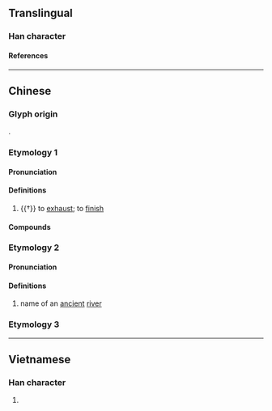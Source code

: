 {{character info/new}}
==Translingual==

===Han character===
{{Han char|rn=85|rad=水|as=12|sn=15|four=30131|canj=EOGF|ids=⿰氵焦}}

====References====
{{Han ref|kx=0648.320|dkj=18223|dj=1058.170|hdz=31744.010|uh=6F50}}

----

==Chinese==
{{zh-forms}}

===Glyph origin===
{{Han etym}}
{{Han compound|水|焦|ls=psc|c1=s|c2=p|t1=water}}.

===Etymology 1===

====Pronunciation====
{{zh-pron
|m=jiào
|c=ziu3
|mc=y
|oc=y
|ma=
|cat=a
}}

====Definitions====
{{zh-hanzi}}

# {{†}} {{lb|zh|of water}} to [[exhaust]]; to [[finish]]

====Compounds====
{{zh-der|潐潐}}

===Etymology 2===

====Pronunciation====
{{zh-pron
|m=qiáo
|c=ciu4
|ma=
|cat=pn
}}

====Definitions====
{{zh-hanzi}}

# {{zh-div|水}} name of an [[ancient]] [[river]]

===Etymology 3===
{{zh-see|𤃭|v}}

----

==Vietnamese==

===Han character===
{{vi-readings|rs=水12| hanviet = tèo}}

# {{defn|lang=vi|sort=水12}}